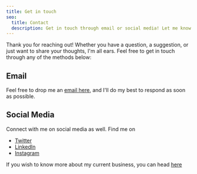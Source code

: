```yaml
---
title: Get in touch
seo:
  title: Contact
  description: Get in touch through email or social media! Let me know how I can help.
---
```


Thank you for reaching out! Whether you have a question, a suggestion, or just want to share your thoughts, I'm all ears. Feel free to get in touch through any of the methods below:

## Email

Feel free to drop me an [email here](mailto:akbrahma@duck.com), and I'll do my best to respond as soon as possible.

## Social Media

Connect with me on social media as well. Find me on

- [Twitter](https://twitter.com/the_brahmaa)
- [LinkedIn](https://www.linkedin.com/in/kbrahma)
- [Instagram](https://www.instagram.com/the.brahma/)

If you wish to know more about my current business, you can head [here](https://knighthood.co)
